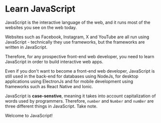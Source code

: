 
# Learn JavaScript

JavaScript is the interactive language of the web, and it runs most of the websites you see on the web today.

Websites such as Facebook, Instagram, X and YouTube are all run using JavaScript - technically they use frameworks, but the frameworks are written in JavaScript.

Therefore, for any prospective front-end web developer, you need to learn JavaScript in order to build interactive web apps. 

Even if you don't want to become a front-end web developer, JavaScript is still used in the back-end for databases using NodeJs, for desktop applications using ElectronJs and for mobile development using frameworks such as React Native and Ionic.

JavaScript is **case-senstive**, meaning it takes into account capitalization of words used by programmers. Therefore, `number` and `Number` and `numBer` are three different things in JavaScript. Take note.

Welcome to JavaScript!